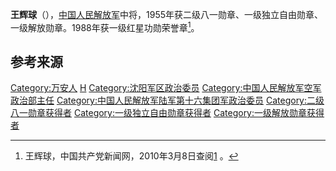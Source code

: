 {{noteTA
|1=zh-hans:蒋介石;zh-hk:蒋介石;zh-tw:蒋中正;
|2=zh-hans:斯大林;zh-hk:史太林;zh-tw:史達林;
|3=zh-cn:朝鲜战争; zh-sg:韩战; zh-tw:韓戰; zh-hk:韓戰;}}
{{模板:中国人民解放军将领
| name = 王辉球
| image name = Wang Huiqiu.jpg
| width = 250px
| job = 中国人民解放军第四任[[中国人民解放军空军|空军政治委员]]
| job2 = 
| period = 1968年3月 - 1973年5月
| birthname = 
| other_names = 
| foreign_names =
| english_names =
| Sex = 男
| date of birth = 1911年11月8日
| place of birth = {{QING}}[[江西省|江西省]][[万安县|万安县]]雁塔村
| date of death =  {{death date and age|2003|9|8|1911|11|8}}
| place of death = {{PRC}}[[北京|北京]]
| nationality = {{PRC}}
| residence = 
| languages = 
| height = 
| weight = 
| party = {{CPC}}
| rank = [[空军中将|空军中将]]
| spouse = 
| relatives = 
| educate = 
| past = *红四军军部司令员、红十二军连党代表、第一O二团机枪连政治委员。
*1932年冬任红一军团特务连政治委员。
*1933年起，红一军团红三军九师政治部代理秘书长、军团第二师司令部协理员、宣传队队长，第四团俱乐部主任
*红一军团第一师政治部宣传科科长，第二师政治部宣传科科长。
*八路军一一五师三四三旅六八五团政治处宣教股股长，旅政治部宣传科科长。
*冀鲁边军区政治部宣传部部长，津南支队政治部主任。
*鲁西军区政治部副主任，教导第三旅政治部主任，冀鲁豫军区政治部副主任兼组织部部长。
*晋冀鲁豫军区第七纵队政治部主任，晋冀鲁豫野战军第一纵队政治部主任。
*中原野战军第一纵队政治部主任。
*1949年3月，第二野战军第十六军政治委员。
*第五兵团兼贵州军区政治部主任、副政治委员。
*军委空军政治部主任兼空军政治学校校长，空军副政治委员兼政治部主任。
*空军政治委员。
*沈阳军区政治委员、顾问。
| work =
| award = 
*[[中华人民共和国|中华人民共和国]]二级[[八一勋章_(1955年)|八一勋章]]（1955年）
*[[中华人民共和国|中华人民共和国]]一级[[独立自由勋章|独立自由勋章]]（1955年）
*[[中华人民共和国|中华人民共和国]]一级[[解放勋章|解放勋章]]（1955年）
*[[中国人民解放军|中国人民解放军]]一级[[红星功勋荣誉章|红星功勋荣誉章]]（1988年）
| rankrecord= 
*1955年被授予[[中将|空军中将]]军衔
}}
'''王辉球'''（{{bd|1911年|9月|1994年|11月5日}}），[[中国人民解放军|中国人民解放军]]中将，1955年获二级八一勋章、一级独立自由勋章、一级解放勋章。1988年获一级红星功勋荣誉章<ref name="官方">王辉球，中国共产党新闻网，2010年3月8日查阅[http://dangshi.people.com.cn/GB/165617/165618/166491/167908/9975146.html] {{Wayback|url=http://dangshi.people.com.cn/GB/165617/165618/166491/167908/9975146.html |date=20160304084730 }}。</ref>。

== 参考来源 ==
{{reflist}}

{{start box}}
{{s-mil|pla}}
{{s-new}}
{{s-title|[[中国人民解放军第十六军|中国人民解放军第十六军]]政治委员|1949年2月－1950年3月}}
{{s-after|[[陈云开|陈云开]]}}
{{s-before|[[吴法宪|吴法宪]]}}
{{s-title|[[中国人民解放军空军政治部|中国人民解放军空军政治部]]主任|1953年1月－1964年7月}}
{{s-after|[[黄玉昆|黄玉昆]]}}
{{s-before|[[余立金|余立金]]}}
{{s-title|[[中国人民解放军|中国人民解放军]][[中国人民解放军空军|空军政治委员]]|1968年3月－1973年5月}}  
{{s-after|[[傅传作|傅传作]]}}
{{s-before|[[毛远新|毛远新]]}}
{{s-title|[[中国人民解放军沈阳军区|中国人民解放军沈阳军区]]政治委员|1973年5月－1975年8月}}
{{s-after|[[甘渭汉|甘渭汉]]}}
{{end box}}

{{中國人民解放軍開國中將}}
{{中国人民解放军空军政治委员}}

[[Category:万安人|Category:万安人]]
[[Category:王姓|H]]
[[Category:沈阳军区政治委员|Category:沈阳军区政治委员]]
[[Category:中国人民解放军空军政治部主任|Category:中国人民解放军空军政治部主任]]
[[Category:中国人民解放军陆军第十六集团军政治委员|Category:中国人民解放军陆军第十六集团军政治委员]]
[[Category:二级八一勋章获得者|Category:二级八一勋章获得者]]
[[Category:一级独立自由勋章获得者|Category:一级独立自由勋章获得者]]
[[Category:一级解放勋章获得者|Category:一级解放勋章获得者]]